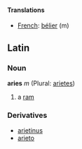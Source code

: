 ====Translations====
*[[French]]: [[bélier]] (m)

==Latin==
===Noun===
'''aries''' ''m'' (Plural: [[arietes]])

#a [[ram]]

===Derivatives===
*[[arietinus]]
*[[arieto]]
